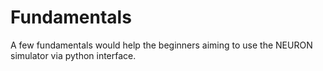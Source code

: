 # Fundamentals

A few fundamentals would help the beginners aiming to use the NEURON simulator via python interface.
